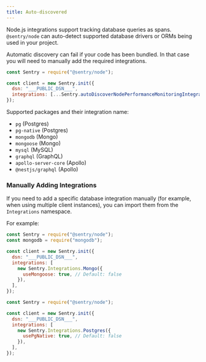 ```yaml
---
title: Auto-discovered
---
```


Node.js integrations support tracking database queries as spans. `@sentry/node`
can auto-detect supported database drivers or ORMs being used in your project.

<Note>

Automatic discovery can fail if your code has been bundled. In that case you
will need to manually add the required integrations.

</Note>

<SignInNote />

```javascript
const Sentry = require("@sentry/node");

const client = new Sentry.init({
  dsn: "___PUBLIC_DSN___",
  integrations: [...Sentry.autoDiscoverNodePerformanceMonitoringIntegrations()],
});
```

Supported packages and their integration name:

- `pg` (Postgres)
- `pg-native` (Postgres)
- `mongodb` (Mongo)
- `mongoose` (Mongo)
- `mysql` (MySQL)
- `graphql` (GraphQL)
- `apollo-server-core` (Apollo)
- `@nestjs/graphql` (Apollo)

### Manually Adding Integrations

If you need to add a specific database integration manually (for example, when using multiple client instances), you can import them from the `Integrations` namespace.

For example:

<SignInNote />

```javascript {tabTitle: MongoDB}
const Sentry = require("@sentry/node");
const mongodb = require("mongodb");

const client = new Sentry.init({
  dsn: "___PUBLIC_DSN___",
  integrations: [
    new Sentry.Integrations.Mongo({
      useMongoose: true, // Default: false
    }),
  ],
});
```

```javascript {tabTitle: Postgres}
const Sentry = require("@sentry/node");

const client = new Sentry.init({
  dsn: "___PUBLIC_DSN___",
  integrations: [
    new Sentry.Integrations.Postgres({
      usePgNative: true, // Default: false
    }),
  ],
});
```
